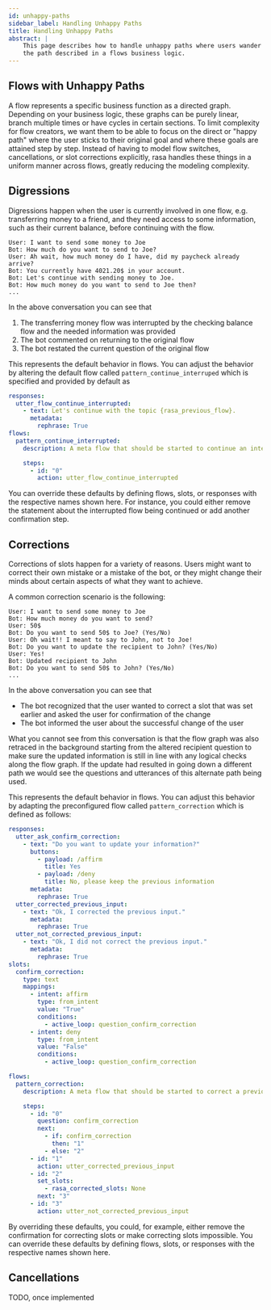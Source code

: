 ```yaml
---
id: unhappy-paths
sidebar_label: Handling Unhappy Paths
title: Handling Unhappy Paths
abstract: |
    This page describes how to handle unhappy paths where users wander off
    the path described in a flows business logic.
---
```



<RasaDiscoveryBanner/>

## Flows with Unhappy Paths

A flow represents a specific business function as a directed graph.
Depending on your business logic, these graphs can be purely linear, branch multiple times or have cycles in certain sections.
To limit complexity for flow creators, we want them to be able to focus on the direct
or "happy path" where the user sticks to their original goal and where these goals are
attained step by step. Instead of having to model flow switches, cancellations, or
slot corrections explicitly, rasa handles these things in a uniform manner across flows,
greatly reducing the modeling complexity.


## Digressions

Digressions happen when the user is currently involved in one flow, e.g. transferring
money to a friend, and they need access to some information, such as
their current balance, before continuing with the flow.

```
User: I want to send some money to Joe
Bot: How much do you want to send to Joe?
User: Ah wait, how much money do I have, did my paycheck already arrive?
Bot: You currently have 4021.20$ in your account.
Bot: Let's continue with sending money to Joe.
Bot: How much money do you want to send to Joe then?
...
```

In the above conversation you can see that
1. The transferring money flow was interrupted by the checking balance flow and the needed information was provided
2. The bot commented on returning to the original flow
3. The bot restated the current question of the original flow

This represents the default behavior in flows. You can adjust the behavior by altering
the default flow called `pattern_continue_interruped` which is specified and provided
by default as
```yaml
responses:
  utter_flow_continue_interrupted:
    - text: Let's continue with the topic {rasa_previous_flow}.
      metadata:
        rephrase: True
flows:
  pattern_continue_interrupted:
    description: A meta flow that should be started to continue an interrupted flow.

    steps:
      - id: "0"
        action: utter_flow_continue_interrupted
```
You can override these defaults by defining flows, slots, or responses with the
respective names shown here. For instance, you could either remove
the statement about the interrupted flow being continued
or add another confirmation step.

## Corrections
Corrections of slots happen for a variety of reasons. Users might want to correct their
own mistake or a mistake of the bot, or they might change their minds about certain
aspects of what they want to achieve.

A common correction scenario is the following:
```
User: I want to send some money to Joe
Bot: How much money do you want to send?
User: 50$
Bot: Do you want to send 50$ to Joe? (Yes/No)
User: Oh wait!! I meant to say to John, not to Joe!
Bot: Do you want to update the recipient to John? (Yes/No)
User: Yes!
Bot: Updated recipient to John
Bot: Do you want to send 50$ to John? (Yes/No)
...
```

In the above conversation you can see that
* The bot recognized that the user wanted to correct a slot that was set earlier and asked the user for confirmation of the change
* The bot informed the user about the successful change of the user

What you cannot see from this conversation is that the flow graph was also retraced in
the background starting from the altered recipient question to make sure the updated
information is still in line with any logical checks along the flow graph. If the update
had resulted in going down a different path we would see the questions and utterances
of this alternate path being used.

This represents the default behavior in flows. You can adjust this behavior by adapting
the preconfigured flow called `pattern_correction` which is defined as follows:
```yaml
responses:
  utter_ask_confirm_correction:
    - text: "Do you want to update your information?"
      buttons:
        - payload: /affirm
          title: Yes
        - payload: /deny
          title: No, please keep the previous information
      metadata:
        rephrase: True
  utter_corrected_previous_input:
    - text: "Ok, I corrected the previous input."
      metadata:
        rephrase: True
  utter_not_corrected_previous_input:
    - text: "Ok, I did not correct the previous input."
      metadata:
        rephrase: True
slots:
  confirm_correction:
    type: text
    mappings:
      - intent: affirm
        type: from_intent
        value: "True"
        conditions:
          - active_loop: question_confirm_correction
      - intent: deny
        type: from_intent
        value: "False"
        conditions:
          - active_loop: question_confirm_correction

flows:
  pattern_correction:
    description: A meta flow that should be started to correct a previous user input.

    steps:
      - id: "0"
        question: confirm_correction
        next:
          - if: confirm_correction
            then: "1"
          - else: "2"
      - id: "1"
        action: utter_corrected_previous_input
      - id: "2"
        set_slots:
          - rasa_corrected_slots: None
        next: "3"
      - id: "3"
        action: utter_not_corrected_previous_input

```
By overriding these defaults, you could, for example, either remove the confirmation
for correcting slots or make correcting slots impossible. You can override these defaults
by defining flows, slots, or responses with the respective names shown here.

## Cancellations
TODO, once implemented